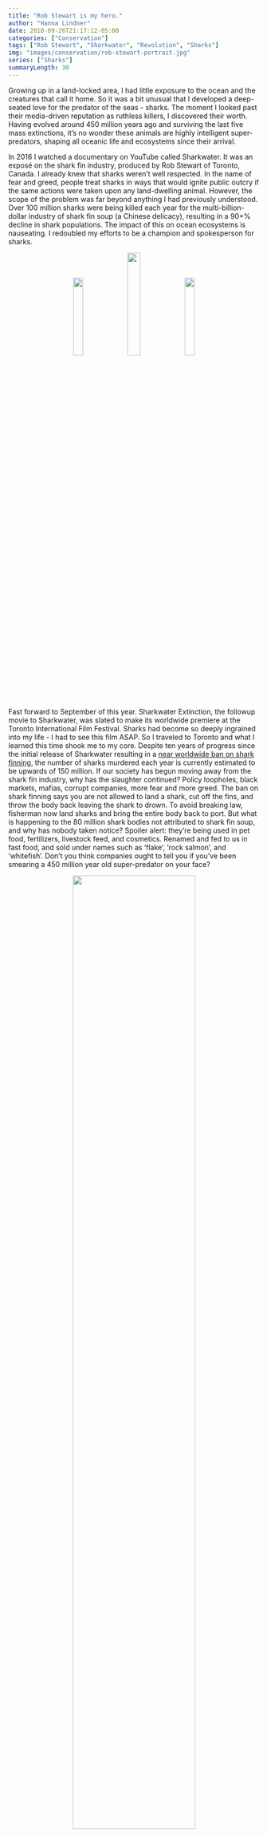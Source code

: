 ```yaml
---
title: "Rob Stewart is my hero."
author: "Hanna Lindner"
date: 2018-09-26T21:17:12-05:00
categories: ["Conservation"]
tags: ["Rob Stewart", "Sharkwater", "Revolution", "Sharks"]
img: "images/conservation/rob-stewart-portrait.jpg"
series: ["Sharks"]
summaryLength: 30
---
```


Growing up in a land-locked area, I had little exposure to the ocean and the creatures that call it home. So it was a bit unusual that I developed a deep-seated love for the predator of the seas - sharks. The moment I looked past their media-driven reputation as ruthless killers, I discovered their worth. Having evolved around 450 million years ago and surviving the last five mass extinctions, it's no wonder these animals are highly intelligent super-predators, shaping all oceanic life and ecosystems since their arrival.  

In 2016 I watched a documentary on YouTube called Sharkwater. It was an exposé on the shark fin industry, produced by Rob Stewart of Toronto, Canada. I already knew that sharks weren't well respected. In the name of fear and greed, people treat sharks in ways that would ignite public outcry if the same actions were taken upon any land-dwelling animal. However, the scope of the problem was far beyond anything I had previously understood. Over 100 million sharks were being killed each year for the multi-billion-dollar industry of shark fin soup (a Chinese delicacy), resulting in a 90+\% decline in shark populations. The impact of this on ocean ecosystems is nauseating. I redoubled my efforts to be a champion and spokesperson for sharks.

<center>
[![](/images/conservation/sharkwater1.png){ width=20% }](https://www.hannalindner.com/conservation/sharkwater1.png)
[![](/images/conservation/revolution1.jpg){ width=23% }](https://www.hannalindner.com/conservation/revolution1.jpg)
[![](/images/conservation/sharkwater2.jpeg){ width=20% }](https://www.hannalindner.com/conservation/sharkwater2.jpeg)
</center>

Fast forward to September of this year. Sharkwater Extinction, the followup movie to Sharkwater, was slated to make its worldwide premiere at the Toronto International Film Festival. Sharks had become so deeply ingrained into my life - I had to see this film ASAP. So I traveled to Toronto and what I learned this time shook me to my core. Despite ten years of progress since the initial release of Sharkwater resulting in a [near worldwide ban on shark finning](https://awionline.org/content/international-shark-finning-bans-and-policies), the number of sharks murdered each year is currently estimated to be upwards of 150 million. If our society has begun moving away from the shark fin industry, why has the slaughter continued? Policy loopholes, black markets, mafias, corrupt companies, more fear and more greed. The ban on shark finning says you are not allowed to land a shark, cut off the fins, and throw the body back leaving the shark to drown. To avoid breaking law, fisherman now land sharks and bring the entire body back to port. But what is happening to the 80 million shark bodies not attributed to shark fin soup, and why has nobody taken notice? Spoiler alert: they're being used in pet food, fertilizers, livestock feed, and cosmetics. Renamed and fed to us in fast food, and sold under names such as 'flake', 'rock salmon', and 'whitefish'. Don't you think companies ought to tell you if you've been smearing a 450 million year old super-predator on your face?  

<center>
[![](/images/conservation/sharkbodies.jpg){ width=70% }](https://www.hannalindner.com/conservation/sharkbodies.jpg)
</center>

I got back to Philadelphia and I didn't know what to do. I spoke with friends (whom I regard as morally good people) about this revelation and the general response was "Wow, that's crazy." and that's where the conversation ended. Borderline lost, I turned to Rob for guidance. I watched Revolution, his documentary that was released in-between the two Sharkwater films. In the film Rob underscores that the problem stretches far beyond sharks. What's the point of saving sharks, the animals that outlived dinosaurs, if the world's fisheries and forests are projected to be depleted by 2048? If coral reefs, sustaining 25% of ocean life, are estimated to be dead no later than 2070? It's wasn't just about sharks anymore - it's about saving everything, ourselves included.  

Conservation is a tough sell. We tend to live our lives far removed from the destruction we create. Flushing our waste away and tossing out trash, never to be seen again. All day there are societal issues and public matters vying for our attention and money. Nobody wants to hear negative information about how we are trashing our planet, because then our morals kick in and we feel the need to behave differently - and that's inconvenient. Yet we've reached a cornerstone where conservation now means preservation of human life on earth, not just the preservation of nature. What information could be more important than that? There is nothing if we don't have planet earth - Mars won't be ready within the next 50 years. Nature can live without us, but we can't live without nature.  

I'm not trying to sell myself as an environmental expert but here's what I've learned. Ocean acidification, caused by enormous amounts of carbon dioxide emissions, is perhaps one of the most pressing threats. Oceans (which take up 90+\% of all habitable space on earth and house up to 80\% of all species) absorb massive amounts of our emissions and pollutants. Due to increases in carbonic acid, anything that builds a skeleton (phytoplankton, fish, coral reefs, etc.) is [subject to dissolution](https://hannalindner.com/conservation/calcifyingorganisms.pdf), eliminating keystone species and ecosystems, and greatly disrupting food chains. Oceans, starting with plankton, [produce 50-80% of all oxygen ](https://eos.org/research-spotlights/worlds-biggest-oxygen-producers-living-in-swirling-ocean-waters) on earth. [Ocean acidity has increased by 30\%](https://hannalindner.com/conservation/A&O_Report.pdf) since the Industrial Revolution. A small percentage of change in acidity in your body will kill you. This is a paradigm of exponential growth feeding off finite resources.  

<center>
[![](/images/conservation/albertatarsands.jpg){ width=80% }](https://www.hannalindner.com/conservation/albertatarsands.jpg)
</center>

If you're still here, there's a chance I've struck a moral or spiritual chord inside of you. While the problem has never been more severe, there's also never been a generation or a movement that cares more to save everything. We've let our systems and corporations run rampant, along with our own consumption-centered mindsets. Remember that no matter how far removed our lives may be from the oceans, our decisions still affect them in profound ways. Be a conscious consumer by consuming less and in smarter ways. There's enough plastic waste on earth that we never have to produce any more if we made use of what is already here. Every time you spend a dollar you're voting for the kind of future you want based on who you're giving that money to. Be mindful of what you eat by asking questions about whether it was sourced sustainably and by educating yourself. Pressure government and business leaders to implement and enforce policy that supports conservation. (U.S. general elections are in November, make sure you vote smartly! Have conversations with your peers; when you know and understand what's happening you feel morally compelled to act. Let's bring nature back to the planet.  

I agree with Rob - we can't fight against our problems anymore. We should be fighting for a world that is beautiful for all humans and all species. Rob Stewart is my hero because he has changed my perception on life and continuously instills the purpose needed to spur change and inspire others. My message has two layers.  
**1: Consider your impact; make less destructive decsions on a daily basis.**  
**2: Find what you love most about Earth, and use your skills to make a more beautiful world.**  
For Rob and I, that started with sharks.  

January 31st, 2017. [Rob Stewart went missing](https://www.miamiherald.com/news/local/community/florida-keys/article130649199.html) off the coast of Florida on a scuba diving expedition for Sharkwater Extinction, and three days later his body was recovered. It was an enormous loss for everyone, and I cried - a lot. The Sharkwater team fulfilled Rob's vision for the film and saw it all the way through to its world premiere at TIFF, where I sat and watched with a mix of emotions. Rob Stewart is forever my hero for changing not just my world, but everyone's. Now, the part of his legacy that resides within me means that it's my responsibility to try to be a hero too.  
Sharkwater Extinction is currently touring film festivals across Canada and premiering October 19th in Canada, but will make its way into US Cineplex theaters, [dates TBD](https://www.sharkwater.com/) - **plan to go see it, it will change you**. You can download Revolution [here](http://therevolutionmovie.com/index.php/watch-the-movie/) for $3 through Vimeo. The original Sharkwater is harder to find, but Amazon still sells the DVD version [here.](https://www.amazon.com/Sharkwater-Rob-Stewart/dp/B0013D8LHW/ref=sr_1_1?ie=UTF8&qid=1538029124&sr=8-1&keywords=sharkwater+rob+stewart) Watch W5's new special on Rob [here](https://www.youtube.com/watch?v=l6vEIbzw1DI).

<center>
[![](/images/conservation/IMG_5601.jpg){ width=49% }](https://www.hannalindner.com/conservation/IMG_5601.jpg)
[![](/images/conservation/IMG_5589.jpg){ width=40% }](https://www.hannalindner.com/conservation/IMG_5589.jpg)
</center>